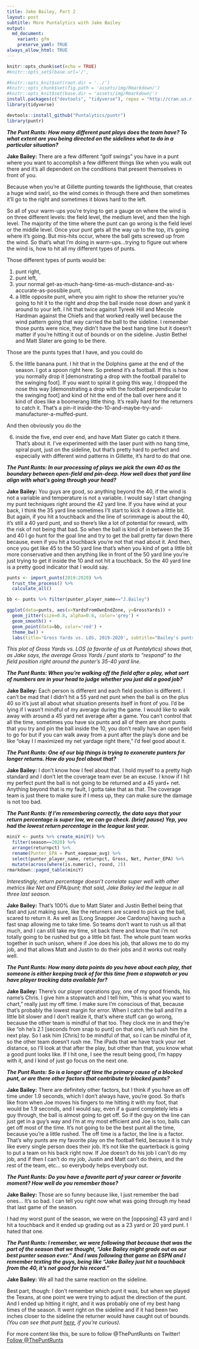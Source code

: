 ```yaml
---
title: Jake Bailey, Part 2
layout: post
subtitle: More Puntalytics with Jake Bailey
output:
  md_document:
    variant: gfm
    preserve_yaml: TRUE
always_allow_html: TRUE
---
```


[//]: # (THIS DOCUMENT WILL NO LONGER KNIT LOCALLY, pls run tho)
[//]: # (knit: (function(inputFile, encoding { rmarkdown::render(inputFile, encoding = encoding, output_dir = "_posts") }))

```r
knitr::opts_chunk$set(echo = TRUE)
#knitr::opts_set$(base.url='/', 

#knitr::opts_knit$set(root.dir = '../')
#knitr::opts_chunk$set(fig.path = 'assets/img/Rmarkdown/')
#knitr::opts_knit$set(base.dir = 'assets/img/Rmarkdown/')
install.packages(c("devtools", "tidyverse"), repos = "http://cran.us.r-project.org")
library(tidyverse)

devtools::install_github("Puntalytics/puntr")
library(puntr)
```

***The Punt Runts: How many different punt plays does the team have? To what extent are you being directed on the sidelines what to do in a particular situation?***

**Jake Bailey:** There are a few different “golf swings” you have in a punt where you want to accomplish a few different things like when you walk out there and it's all dependent on the conditions that present themselves in front of you.

Because when you're at Gillette punting towards the lighthouse, that creates a huge wind swirl, so the wind comes in through there and then sometimes it'll go to the right and sometimes it blows hard to the left.

So all of your warm-ups you're trying to get a gauge on where the wind is on three different levels: the field level, the medium level, and then the high level. The majority of the time where the punt can go wrong is the field level or the middle level. Once your punt gets all the way up to the top, it's going where it's going. But mis-hits occur, where the ball gets screwed up from the wind. So that's what I'm doing in warm-ups...trying to figure out where the wind is, how to hit all my different types of punts.

Those different types of punts would be:

1. punt right, 
2. punt left, 
3. your normal get-as-much-hang-time-as-much-distance-and-as-accurate-as-possible punt, 
4. a little opposite punt, where you aim right to show the returner you're going to hit it to the right and drop the ball inside nose down and yank it around to your left. I hit that twice against Tyreek Hill and Mecole Hardman against the Chiefs and that worked really well because the wind pattern going that way carried the ball to the sideline. I remember those punts were nice, they didn't have the best hang time but it doesn't matter if you're hitting it out of bounds or on the sideline. Justin Bethel and Matt Slater are going to be there.

Those are the punts types that I have, and you could do 

5. the little banana punt. I hit that in the Dolphins game at the end of the season.
I got a spoon right here. So pretend it’s a football. If this is how you normally drop it [demonstrating a drop with the football parallel to the swinging foot]. If you want to spiral it going this way, I dropped the nose this way [demonstrating a drop with the football perpendicular to the swinging foot] and kind of hit the end of the ball over here and it kind of does like a boomerang little thing. It's really hard for the returners to catch it. That's a pin-it inside-the-10-and-maybe-try-and-manufacturer-a-muffed-punt.

And then obviously you do the 

6. inside the five, end over end, and have Matt Slater go catch it there. That's about it. I've experimented with the laser punt with no hang time, spiral punt, just on the sideline, but that's pretty hard to perfect and especially with different wind patterns in Gillette, it's hard to do that one.

***The Punt Runts: In our processing of plays we pick the own 40 as the boundary between open-field and pin-deep. How well does that yard line align with what's going through your head?***

**Jake Bailey:** You guys are good, so anything beyond the 40, if the wind is not a variable and temperature is not a variable. I would say I start changing my punt techniques right around the 42 yard line. If you have wind at your back, I think the 35 yard line sometimes I'll start to kick it down a little bit. But again, if you hit a touchback and the line of scrimmage is about the 40, it’s still a 40 yard punt, and so there's like a lot of potential for reward, with the risk of not being that bad. So when the ball is kind of in between the 35 and 40 I go hunt for the goal line and try to get the ball pretty far down there because, even if you hit a touchback you're not that mad about it. And then, once you get like 45 to the 50 yard line that's when you kind of get a little bit more conservative and then anything like in front of the 50 yard line you're just trying to get it inside the 10 and not hit a touchback. So the 40 yard line is a pretty good indicator that I would say.

```r
punts <- import_punts(2019:2020) %>%
  trust_the_process() %>%
  calculate_all()

bb <- punts %>% filter(punter_player_name=="J.Bailey")

ggplot(data=punts, aes(x=YardsFromOwnEndZone, y=GrossYards)) +
  geom_jitter(size=0.8, alpha=0.6, color='grey') +
  geom_smooth() +
  geom_point(data=bb, color='red') +
  theme_bw() +
  labs(title='Gross Yards vs. LOS, 2019-2020', subtitle="Bailey's punts in red", caption='Data @nflfastR | Figure @ThePuntRunts')
```
  
*This plot of Gross Yards vs. LOS (a favorite of us at Puntalytics) shows that, as Jake says, the average Gross Yards / punt starts to "respond" to the field position right around the punter's 35-40 yard line.*

***The Punt Runts: When you're walking off the field after a play, what sort of numbers are in your head to judge whether you just did a good job?***

**Jake Bailey:** Each person is different and each field position is different. I can't be mad that I didn't hit a 55 yard net punt when the ball is on the plus 40 so it's just all about what situation presents itself in front of you. I'd be lying if I wasn't mindful of my average during the game. I would like to walk away with around a 45 yard net average after a game. You can't control that all the time, sometimes you have six punts and all of them are short punts that you try and pin the ball inside the 10, you don't really have an open field to go for but if you can walk away from a punt after the play’s done and be like “okay I I maximized my net yardage right there,” I'd feel good about it.

***The Punt Runts: One of our big things is trying to exonerate punters for longer returns. How do you feel about that?***

**Jake Bailey:** I don't know how I feel about that. I hold myself to a pretty high standard and I don't let the coverage team ever be an excuse. I know if I hit my perfect punt the ball is not going to be returned and a 45 yard+ net. Anything beyond that is my fault, I gotta take that as that. The coverage team is just there to make sure if I mess up, they can make sure the damage is not too bad.

***The Punt Runts: If I'm remembering correctly, the data says that your return percentage is super low, we can go check. (brief pause) Yep, you had the lowest return percentage in the league last year.***

```r
miniY <- punts %>% create_miniY() %>%
  filter(season==2020) %>%
  arrange(returnpct) %>%
  rename(Punter_EPA = Punt_eaepaae_avg) %>%
  select(punter_player_name, returnpct, Gross, Net, Punter_EPA) %>%
  mutate(across(where(is.numeric), round, 2))
rmarkdown::paged_table(miniY)
```
  
*Interestingly, return percentage doesn't correlate super well with other metrics like Net and EPA/punt; that said, Jake Bailey led the league in all three last season.*

**Jake Bailey:** That's 100% due to Matt Slater and Justin Bethel being that fast and just making sure, like the returners are scared to pick up the ball, scared to return it. As well as [Long Snapper Joe Cardona] having such a fast snap allowing me to take time. So teams don't want to rush us all that much, and I can still take my time, sit back there and know that i'm not totally going to be rushed but go a little bit fast. The whole punt team works together in such unison, where if Joe does his job, that allows me to do my job, and that allows Matt and Justin to do their jobs and it works out really well.

***The Punt Runts: How many data points do you have about each play, that someone is either keeping track of for this time from a stopwatch or you have player tracking data available for?***

**Jake Bailey:** There’s our player operations guy, one of my good friends, his name's Chris. I give him a stopwatch and I tell him, “this is what you want to chart,” really just my off time. I make sure I'm conscious of that, because that's probably the lowest margin for error. When I catch the ball and I'm a little bit slower and I don't realize it, that's where stuff can go wrong, because the other team is mindful of that too. They clock me in and they're like “oh he's 2.1 [seconds from snap to punt] on that one, let's rush him the next play. So I ask him [Chris] to be mindful of that, so I can be mindful of it, so the other team doesn't rush me. The iPads that we have track your net distance, so I'll look at that after the play, but other than that, you know what a good punt looks like. If I hit one, I see the result being good, I'm happy with it, and I kind of just go focus on the next one.

***The Punt Runts: So is a longer off time the primary cause of a blocked punt, or are there other factors that contribute to blocked punts?***

**Jake Bailey:** There are definitely other factors, but I think if you have an off time under 1.9 seconds, which I don't always have, you’re good. So that's like from when Joe moves his fingers to me hitting it with my foot, that would be 1.9 seconds, and I would say, even if a guard completely lets a guy through, the ball is almost going to get off. So if the guy on the line can just get in a guy's way and I'm at my most efficient and Joe is too, balls can get off most of the time. It's not going to be the best punt all the time, because you're a little rushed. The off time is a factor, the line is a factor. That's why punts are my favorite play on the football field, because it is truly like every single person does their job. It's not like the quarterback is going to put a team on his back right now. If Joe doesn't do his job I can't do my job, and if then I can't do my job, Justin and Matt can't do theirs, and the rest of the team, etc... so everybody helps everybody out.

***The Punt Runts: Do you have a favorite part of your career or favorite moment? How well do you remember those?***

**Jake Bailey:** Those are so funny because like, I just remember the bad ones... It's so bad. I can tell you right now what was going through my head that last game of the season.

I had my worst punt of the season, we were on the [opposing] 43 yard and I hit a touchback and it ended up grading out as a 23 yard or 20 yard punt. I hated that one.

***The Punt Runts: I remember, we were following that because that was the part of the season that we thought, “Jake Bailey might grade out as our best punter season ever.” And I was following that game on ESPN and I remember texting the guys, being like “Jake Bailey just hit a touchback from the 40, it's not good for his record.”***

**Jake Bailey:** We all had the same reaction on the sideline.

Best part, though: I don't remember which punt it was, but when we played the Texans, at one point we were trying to adjust the direction of the punt. And I ended up hitting it right, and it was probably one of my best hang times of the season. It went right on the sideline and if it had been two inches closer to the sideline the returner would have caught out of bounds. *(You can see that punt [here](https://www.youtube.com/embed/BSk70wHmo0M?start=377), if you're curious).*
  
For more content like this, be sure to follow @ThePuntRunts on Twitter!  
<a href="https://twitter.com/ThePuntRunts?ref_src=twsrc%5Etfw" class="twitter-follow-button" data-show-count="false">Follow @ThePuntRunts</a><script async src="https://platform.twitter.com/widgets.js" charset="utf-8"></script> 
